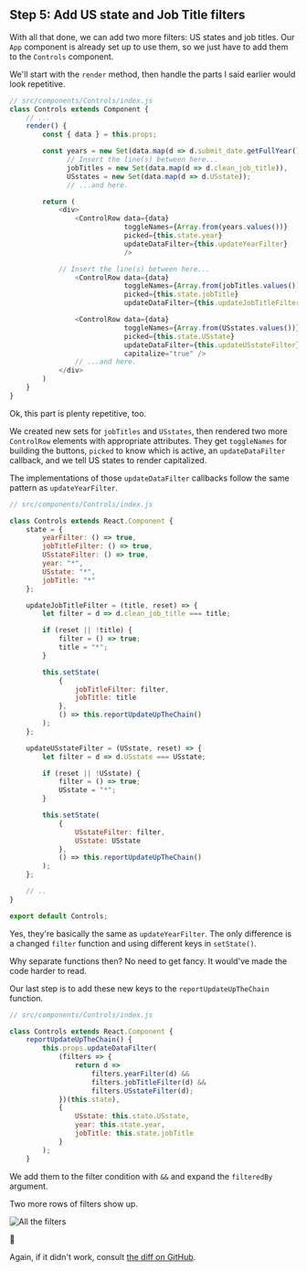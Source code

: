 ## Step 5: Add US state and Job Title filters

With all that done, we can add two more filters: US states and job titles. Our
`App` component is already set up to use them, so we just have to add them to
the `Controls` component.

We'll start with the `render` method, then handle the parts I said earlier
would look repetitive.

```javascript
// src/components/Controls/index.js
class Controls extends Component {
    // ...
    render() {
        const { data } = this.props;

        const years = new Set(data.map(d => d.submit_date.getFullYear())),
              // Insert the line(s) between here...
              jobTitles = new Set(data.map(d => d.clean_job_title)),
              USstates = new Set(data.map(d => d.USstate));
              // ...and here.

        return (
            <div>
                <ControlRow data={data}
                            toggleNames={Array.from(years.values())}
                            picked={this.state.year}
                            updateDataFilter={this.updateYearFilter}
                            />

            // Insert the line(s) between here...
                <ControlRow data={data}
                            toggleNames={Array.from(jobTitles.values())}
                            picked={this.state.jobTitle}
                            updateDataFilter={this.updateJobTitleFilter} />

                <ControlRow data={data}
                            toggleNames={Array.from(USstates.values())}
                            picked={this.state.USstate}
                            updateDataFilter={this.updateUSstateFilter}
                            capitalize="true" />
                // ...and here.
            </div>
        )
    }
}
```

Ok, this part is plenty repetitive, too.

We created new sets for `jobTitles` and `USstates`, then rendered two more
`ControlRow` elements with appropriate attributes. They get `toggleNames` for
building the buttons, `picked` to know which is active, an `updateDataFilter`
callback, and we tell US states to render capitalized.

The implementations of those `updateDataFilter` callbacks follow the same
pattern as `updateYearFilter`.

```javascript
// src/components/Controls/index.js

class Controls extends React.Component {
    state = {
        yearFilter: () => true,
        jobTitleFilter: () => true,
        USstateFilter: () => true,
        year: "*",
        USstate: "*",
        jobTitle: "*"
    };

    updateJobTitleFilter = (title, reset) => {
        let filter = d => d.clean_job_title === title;

        if (reset || !title) {
            filter = () => true;
            title = "*";
        }

        this.setState(
            {
                jobTitleFilter: filter,
                jobTitle: title
            },
            () => this.reportUpdateUpTheChain()
        );
    };

    updateUSstateFilter = (USstate, reset) => {
        let filter = d => d.USstate === USstate;

        if (reset || !USstate) {
            filter = () => true;
            USstate = "*";
        }

        this.setState(
            {
                USstateFilter: filter,
                USstate: USstate
            },
            () => this.reportUpdateUpTheChain()
        );
    };

    // ..
}

export default Controls;
```

Yes, they're basically the same as `updateYearFilter`. The only difference is a
changed `filter` function and using different keys in `setState()`.

Why separate functions then? No need to get fancy. It would've made the code
harder to read.

Our last step is to add these new keys to the `reportUpdateUpTheChain`
function.

```javascript
// src/components/Controls/index.js

class Controls extends React.Component {
    reportUpdateUpTheChain() {
        this.props.updateDataFilter(
            (filters => {
                return d =>
                    filters.yearFilter(d) &&
                    filters.jobTitleFilter(d) &&
                    filters.USstateFilter(d);
            })(this.state),
            {
                USstate: this.state.USstate,
                year: this.state.year,
                jobTitle: this.state.jobTitle
            }
        );
    }
```

We add them to the filter condition with `&&` and expand the `filteredBy`
argument.

Two more rows of filters show up.

![All the filters](https://raw.githubusercontent.com/Swizec/react-d3js-es6-ebook/2018-version/manuscript/resources/images/es6v2/all-filters.png)

👏

Again, if it didn't work, consult
[the diff on GitHub](https://github.com/Swizec/react-d3-walkthrough-livecode/commit/813cdd496d06a38bb2816a8f973ab6c816119dca).